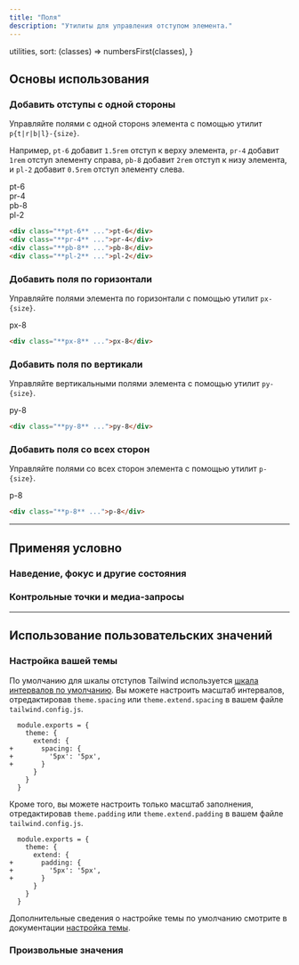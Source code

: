 ```yaml
---
title: "Поля"
description: "Утилиты для управления отступом элемента."
---
```




  utilities,
  sort: (classes) => numbersFirst(classes),
}

## Основы использования

### Добавить отступы с одной стороны

Управляйте полями c одной сторонs элемента с помощью утилит `p{t|r|b|l}-{size}`.

Например, `pt-6` добавит `1.5rem` отступ к верху элемента, `pr-4` добавит `1rem` отступ элементу справа, `pb-8` добавит `2rem` отступ к низу элемента, и `pl-2` добавит `0.5rem` отступ элементу слева.

<Example>
  <div class="flex flex-wrap items-start justify-center font-mono text-white text-sm font-bold leading-6 -mx-5">
    <div class="flex items-start">
      <div class="flex-none px-5">
        <div class="bg-purple-500 shadow-lg rounded-lg overflow-hidden">
          <div class="h-6 bg-stripes-white rounded-t-lg"></div>
          <div class="p-4">pt-6</div>
        </div>
      </div>
      <div class="flex-none px-5 pt-6">
        <div class="flex bg-purple-500 shadow-lg rounded-lg overflow-hidden">
          <div class="flex-none p-4">pr-4</div>
          <div class="flex-none w-4 bg-stripes-white"></div>
        </div>
      </div>
    </div>
    <div class="flex items-start">
      <div class="flex-none px-5 pt-6">
        <div class="bg-purple-500 shadow-lg rounded-lg overflow-hidden">
          <div class="p-4">pb-8</div>
          <div class="h-8 bg-stripes-white"></div>
        </div>
      </div>
      <div class="flex-none flex px-5 pt-6">
        <div class="flex bg-purple-500 shadow-lg rounded-lg overflow-hidden">
          <div class="flex-none w-2 bg-stripes-white"></div>
          <div class="flex-none p-4">pl-2</div>
        </div>
      </div>
    </div>
  </div>
</Example>

```html
<div class="**pt-6** ...">pt-6</div>
<div class="**pr-4** ...">pr-4</div>
<div class="**pb-8** ...">pb-8</div>
<div class="**pl-2** ...">pl-2</div>
```

### Добавить поля по горизонтали

Управляйте полями элемента по горизонтали с помощью утилит `px-{size}`.

<Example>
  <div class="flex justify-center font-mono text-white text-sm font-bold leading-6">
    <div class="bg-indigo-500 rounded-lg shadow-lg overflow-hidden flex">
      <div class="w-8 bg-stripes-white"></div>
      <div class="p-4">px-8</div>
      <div class="w-8 bg-stripes-white"></div>
    </div>
  </div>
</Example>

```html
<div class="**px-8** ...">px-8</div>
```

### Добавить поля по вертикали

Управляйте вертикальными полями элемента с помощью утилит `py-{size}`.

<Example>
  <div class="flex justify-center font-mono text-white text-sm font-bold leading-6">
    <div class="bg-pink-500 rounded-lg shadow-lg">
      <div class="h-8 bg-stripes-white"></div>
      <div class="p-4">py-8</div>
      <div class="h-8 bg-stripes-white"></div>
    </div>
  </div>
</Example>

```html
<div class="**py-8** ...">py-8</div>
```

### Добавить поля со всех сторон

Управляйте полями со всех сторон элемента с помощью утилит `p-{size}`.

<Example>
  <div class="flex justify-center font-mono text-white text-sm font-bold leading-6">
    <div class="bg-violet-500 bg-stripes-white rounded-lg shadow-lg p-8">
      <div class="bg-violet-500 p-4">p-8</div>
    </div>
  </div>
</Example>

```html
<div class="**p-8** ...">p-8</div>
```

---

## <Heading ignore>Применяя условно</Heading>

### <Heading ignore>Наведение, фокус и другие состояния</Heading>

<HoverFocusAndOtherStates defaultClass="py-4" featuredClass="py-8" />

### <Heading ignore>Контрольные точки и медиа-запросы</Heading>

<BreakpointsAndMediaQueries defaultClass="py-4" featuredClass="py-8" />

---

## Использование пользовательских значений

### Настройка вашей темы

По умолчанию для шкалы отступов Tailwind используется [шкала интервалов по умолчанию](/docs/customizing-spacing). Вы можете настроить масштаб интервалов, отредактировав `theme.spacing` или `theme.extend.spacing` в вашем файле `tailwind.config.js`.

```diff-js tailwind.config.js
  module.exports = {
    theme: {
      extend: {
+       spacing: {
+         '5px': '5px',
+       }
      }
    }
  }
```

Кроме того, вы можете настроить только масштаб заполнения, отредактировав `theme.padding` или `theme.extend.padding` в вашем файле `tailwind.config.js`.

```diff-js tailwind.config.js
  module.exports = {
    theme: {
      extend: {
+       padding: {
+         '5px': '5px',
+       }
      }
    }
  }
```

Дополнительные сведения о настройке темы по умолчанию смотрите в документации [настройка темы](/docs/theme#customizing-the-default-theme).

### Произвольные значения

<ArbitraryValues property="padding" featuredClass="p-[5px]" />
